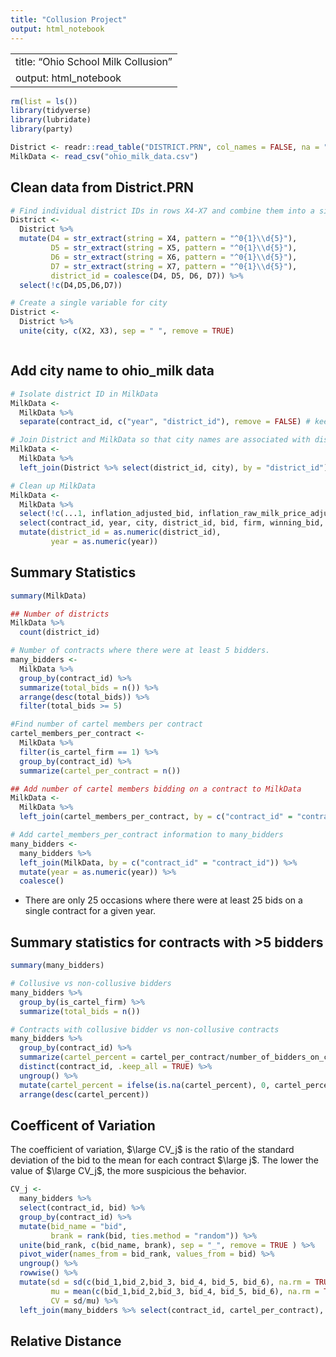```yaml
---
title: "Collusion Project"
output: html_notebook
---
```


---
title: "Ohio School Milk Collusion"
output: html_notebook
---

```r
rm(list = ls())
library(tidyverse)
library(lubridate)
library(party)
```

```r
District <- readr::read_table("DISTRICT.PRN", col_names = FALSE, na = "NA") # file does not have headers
MilkData <- read_csv("ohio_milk_data.csv")
```

## Clean data from District.PRN
```r
# Find individual district IDs in rows X4-X7 and combine them into a single district id
District <-
  District %>%
  mutate(D4 = str_extract(string = X4, pattern = "^0{1}\\d{5}"),
         D5 = str_extract(string = X5, pattern = "^0{1}\\d{5}"),
         D6 = str_extract(string = X6, pattern = "^0{1}\\d{5}"),
         D7 = str_extract(string = X7, pattern = "^0{1}\\d{5}"),
         district_id = coalesce(D4, D5, D6, D7)) %>%
  select(!c(D4,D5,D6,D7))

# Create a single variable for city
District <-
  District %>%
  unite(city, c(X2, X3), sep = " ", remove = TRUE)



```

## Add city name to ohio_milk data
```r
# Isolate district ID in MilkData
MilkData <- 
  MilkData %>%
  separate(contract_id, c("year", "district_id"), remove = FALSE) # keeping original to bid ID purposes

# Join District and MilkData so that city names are associated with district IDs
MilkData <- 
  MilkData %>%
  left_join(District %>% select(district_id, city), by = "district_id")

# Clean up MilkData
MilkData <- 
  MilkData %>%
  select(!c(...1, inflation_adjusted_bid, inflation_raw_milk_price_adjusted_bid)) %>%
  select(contract_id, year, city, district_id, bid, firm, winning_bid, is_cartel_firm, only_cartels_bidding_on_contract, number_of_bidders_on_contract) %>%
  mutate(district_id = as.numeric(district_id),
         year = as.numeric(year))
```

## Summary Statistics
```r
summary(MilkData)
```

```r
## Number of districts
MilkData %>%
  count(district_id)

# Number of contracts where there were at least 5 bidders.
many_bidders <-
  MilkData %>%
  group_by(contract_id) %>%
  summarize(total_bids = n()) %>%
  arrange(desc(total_bids)) %>%
  filter(total_bids >= 5)

#Find number of cartel members per contract
cartel_members_per_contract <-
  MilkData %>%
  filter(is_cartel_firm == 1) %>%
  group_by(contract_id) %>%
  summarize(cartel_per_contract = n())

## Add number of cartel members bidding on a contract to MilkData
MilkData <-
  MilkData %>%
  left_join(cartel_members_per_contract, by = c("contract_id" = "contract_id"))

# Add cartel_members_per_contract information to many_bidders
many_bidders <-
  many_bidders %>%
  left_join(MilkData, by = c("contract_id" = "contract_id")) %>%
  mutate(year = as.numeric(year)) %>%
  coalesce()

```
* There are only 25 occasions where there were at least 25 bids on a single contract for a given year.

## Summary statistics for contracts with >5 bidders
```r
summary(many_bidders)

# Collusive vs non-collusive bidders
many_bidders %>%
  group_by(is_cartel_firm) %>%
  summarize(total_bids = n())

# Contracts with collusive bidder vs non-collusive contracts
many_bidders %>%
  group_by(contract_id) %>%
  summarize(cartel_percent = cartel_per_contract/number_of_bidders_on_contract) %>%
  distinct(contract_id, .keep_all = TRUE) %>%
  ungroup() %>%
  mutate(cartel_percent = ifelse(is.na(cartel_percent), 0, cartel_percent)) %>%
  arrange(desc(cartel_percent))
```

## Coefficent of Variation 
The coefficient of variation, $\large CV_j$ is the ratio of the standard deviation of the bid to the mean for each contract $\large j$. The lower the value of $\large CV_j$, the more suspicious the behavior.

```r
CV_j <- 
  many_bidders %>%
  select(contract_id, bid) %>%
  group_by(contract_id) %>%
  mutate(bid_name = "bid",
         brank = rank(bid, ties.method = "random")) %>%
  unite(bid_rank, c(bid_name, brank), sep = "_", remove = TRUE ) %>%
  pivot_wider(names_from = bid_rank, values_from = bid) %>%
  ungroup() %>%
  rowwise() %>%
  mutate(sd = sd(c(bid_1,bid_2,bid_3, bid_4, bid_5, bid_6), na.rm = TRUE),
         mu = mean(c(bid_1,bid_2,bid_3, bid_4, bid_5, bid_6), na.rm = TRUE),
         CV = sd/mu) %>%
  left_join(many_bidders %>% select(contract_id, cartel_per_contract), by = "contract_id")

```

## Relative Distance




